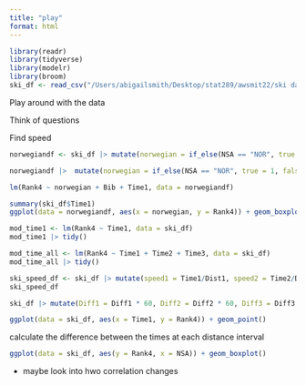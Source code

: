 ```yaml
---
title: "play"
format: html
---
```


```r
library(readr)
library(tidyverse)
library(modelr)
library(broom)
ski_df <- read_csv("/Users/abigailsmith/Desktop/stat289/awsmit22/ski data/W10kTro_2257.csv")
```

Play around with the data

Think of questions

Find speed

```r
norwegiandf <- ski_df |> mutate(norwegian = if_else(NSA == "NOR", true = "yes", false = "no")) |> relocate(norwegian)

norwegiandf |>  mutate(norwegian = if_else(NSA == "NOR", true = 1, false = 0))  |> group_by(norwegian) |> summarise(prop = mean(norwegian))

lm(Rank4 ~ norwegian + Bib + Time1, data = norwegiandf)

summary(ski_df$Time1)
ggplot(data = norwegiandf, aes(x = norwegian, y = Rank4)) + geom_boxplot()
```

```r
mod_time1 <- lm(Rank4 ~ Time1, data = ski_df)
mod_time1 |> tidy()
```

```r
mod_time_all <- lm(Rank4 ~ Time1 + Time2 + Time3, data = ski_df)
mod_time_all |> tidy()
```

```r
ski_speed_df <- ski_df |> mutate(speed1 = Time1/Dist1, speed2 = Time2/Dist2, speed3 = Time3/Dist3, speed4 = Time4/Dist4)
ski_speed_df

ski_df |> mutate(Diff1 = Diff1 * 60, Diff2 = Diff2 * 60, Diff3 = Diff3 * 60, Diff4 = Diff4 *60)
```

```r
ggplot(data = ski_df, aes(x = Time1, y = Rank4)) + geom_point()
```

calculate the difference between the times at each distance interval

```r
ggplot(data = ski_df, aes(y = Rank4, x = NSA)) + geom_boxplot()
```

* maybe look into hwo correlation changes
